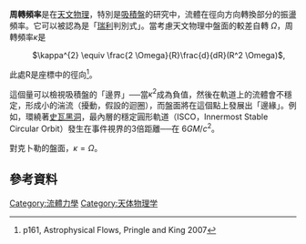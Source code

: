 '''周轉頻率'''是在[[天文物理|天文物理]]，特別是[[吸積盤|吸積盤]]的研究中，流體在徑向方向轉換部分的振盪頻率。它可以被認為是「[[約翰·斯特拉特，第三代瑞利男爵|瑞利]]判別式」。當考慮天文物理中盤面的較差自轉
<math>\Omega</math>，周轉頻率<math>\kappa</math>是
: <math>\kappa^{2} \equiv \frac{2 \Omega}{R}\frac{d}{dR}(R^2 \Omega)</math>, 
此處R是座標中的徑向<ref>p161, Astrophysical Flows, Pringle and King 2007</ref>。

這個量可以檢視吸積盤的「邊界」──當<math>\kappa^{2}</math>成為負值，然後在軌道上的流體會不穩定，形成小的湍流（擾動，假設的迴圈），而盤面將在這個點上發展出「邊緣」。例如，環繞著[[史瓦黑洞|史瓦黑洞]]，最內層的穩定圓形軌道（ISCO，Innermost Stable Circular Orbit）發生在事件視界的3倍距離──在 <math>6GM/c^{2}</math>。

對克卜勒的盤面，<math>\kappa = \Omega</math>。

== 參考資料 ==
<references />

{{Physics-stub}}

[[Category:流體力學|Category:流體力學]]
[[Category:天体物理学|Category:天体物理学]]